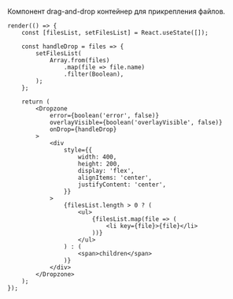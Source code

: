 Компонент drag-and-drop контейнер для прикрепления файлов.

```tsx live
render(() => {
    const [filesList, setFilesList] = React.useState([]);

    const handleDrop = files => {
        setFilesList(
            Array.from(files)
                .map(file => file.name)
                .filter(Boolean),
        );
    };

    return (
        <Dropzone
            error={boolean('error', false)}
            overlayVisible={boolean('overlayVisible', false)}
            onDrop={handleDrop}
        >
            <div
                style={{
                    width: 400,
                    height: 200,
                    display: 'flex',
                    alignItems: 'center',
                    justifyContent: 'center',
                }}
            >
                {filesList.length > 0 ? (
                    <ul>
                        {filesList.map(file => (
                            <li key={file}>{file}</li>
                        ))}
                    </ul>
                ) : (
                    <span>children</span>
                )}
            </div>
        </Dropzone>
    );
});
```
